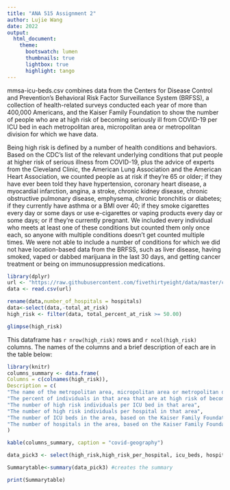 ```yaml
---
title: "ANA 515 Assignment 2"
author: Lujie Wang
date: 2022
output: 
  html_document:
    theme: 
      bootswatch: lumen 
      thumbnails: true
      lightbox: true
      highlight: tango
---
```


mmsa-icu-beds.csv combines data from the Centers for Disease Control and Prevention’s Behavioral Risk Factor Surveillance System (BRFSS), a collection of health-related surveys conducted each year of more than 400,000 Americans, and the Kaiser Family Foundation to show the number of people who are at high risk of becoming seriously ill from COVID-19 per ICU bed in each metropolitan area, micropolitan area or metropolitan division for which we have data.

Being high risk is defined by a number of health conditions and behaviors. Based on the CDC’s list of the relevant underlying conditions that put people at higher risk of serious illness from COVID-19, plus the advice of experts from the Cleveland Clinic, the American Lung Association and the American Heart Association, we counted people as at risk if they’re 65 or older; if they have ever been told they have hypertension, coronary heart disease, a myocardial infarction, angina, a stroke, chronic kidney disease, chronic obstructive pulmonary disease, emphysema, chronic bronchitis or diabetes; if they currently have asthma or a BMI over 40; if they smoke cigarettes every day or some days or use e-cigarettes or vaping products every day or some days; or if they’re currently pregnant. We included every individual who meets at least one of these conditions but counted them only once each, so anyone with multiple conditions doesn’t get counted multiple times. We were not able to include a number of conditions for which we did not have location-based data from the BRFSS, such as liver disease, having smoked, vaped or dabbed marijuana in the last 30 days, and getting cancer treatment or being on immunosuppression medications.

```r

library(dplyr)
url <- "https://raw.githubusercontent.com/fivethirtyeight/data/master/covid-geography/mmsa-icu-beds.csv"
data <- read.csv(url)
```

```r
rename(data,number_of_hospitals = hospitals)
data<-select(data,-total_at_risk)
high_risk <- filter(data, total_percent_at_risk >= 50.00)
```


``` r
glimpse(high_risk)
```

This dataframe has  `r nrow(high_risk)` rows and `r ncol(high_risk)` columns. The names of the columns and a brief description of each are in the table below:
```r
library(knitr)
columns_summary <- data.frame(
Columns = c(colnames(high_risk)),
Description = c(
"The name of the metropolitan area, micropolitan area or metropolitan division available in the CDC’s BRFSS", 
"The percent of individuals in that area that are at high risk of becoming seriously ill from COVID-19, per CDC’s BRFSS", 
"The number of high risk individuals per ICU bed in that area",
"The number of high risk individuals per hospital in that area",
"The number of ICU beds in the area, based on the Kaiser Family Foundation’s data",
"The number of hospitals in the area, based on the Kaiser Family Foundation’s data")
)

kable(columns_summary, caption = "covid-geography")
```


```r
data_pick3 <- select(high_risk,high_risk_per_hospital, icu_beds, hospitals)
```

```r
Summarytable<-summary(data_pick3) #creates the summary

print(Summarytable)
```

